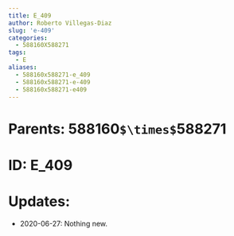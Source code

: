 ```yaml
---
title: E_409
author: Roberto Villegas-Diaz
slug: 'e-409'
categories:
  - 588160X588271
tags:
  - E
aliases:
  - 588160x588271-e_409
  - 588160x588271-e-409
  - 588160x588271-e409
---
```


# **Parents**: 588160`$\times$`588271
# **ID**: E_409
# **Updates**: 
 - 2020-06-27: Nothing new.
